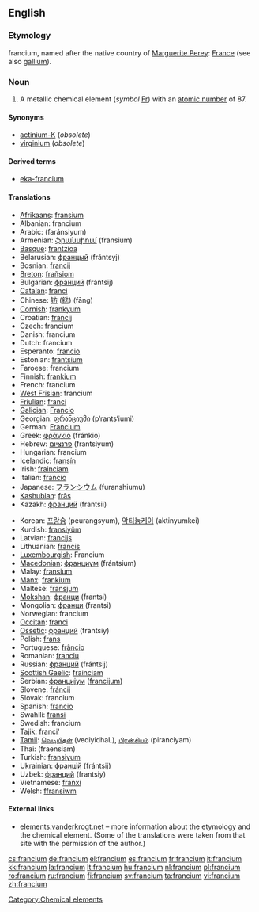 {{also|Francium}}
==English==
{{elements|Fr|radon|Rn|radium|Ra}}

{{wikipedia}}

===Etymology===
{{NL.}} francium, named after the native country of [[:w:Marguerite Perey|Marguerite Perey]]: [[France]] (see also [[gallium]]).

===Noun===
{{en-noun|-}}

# A metallic chemical element (''symbol'' [[Fr]]) with an [[atomic number]] of 87.

====Synonyms====
* [[actinium-K]] (''obsolete'')
* [[virginium]] (''obsolete'')

====Derived terms====
* [[eka-francium]]

====Translations====
{{top}}
* [[Afrikaans]]: [[fransium]]
* Albanian: francium
* Arabic: {{Arab|[[فرنسيوم]]}} (faránsiyum) {{m}}
* Armenian: [[ֆրանսիում]] (fransium)
* [[Basque]]: [[frantzioa]]
* Belarusian: [[францый]] (frántsyj) {{m}}
* Bosnian: [[francij]]
* [[Breton]]: [[frañsiom]]
* Bulgarian: [[франций]] (frántsij) {{m}}
* [[Catalan]]: [[franci]] {{m}}
* Chinese: [[钫]] ([[鍅]]) (fāng)
* [[Cornish]]: [[frankyum]]
* Croatian: [[francij]]
* Czech: francium
* Danish: francium
* Dutch: francium {{n}}
* Esperanto: [[francio]]
* Estonian: [[frantsium]]
* Faroese: francium
* Finnish: [[frankium]]
* French: francium {{m}}
* [[West Frisian]]: francium {{n}}
* [[Friulian]]: [[franci]]
* [[Galician]]: [[Francio]]
* Georgian: [[ფრანციუმი]] (p‘rants‘iumi)
* German: [[Francium]] {{n}}
* Greek: [[φράγκιο]] (fránkio) {{n}}
* Hebrew: [[פרנציום]] (frantsiyum)
* Hungarian: francium
* Icelandic: [[fransín]]
* Irish: [[frainciam]]
* Italian: [[francio]] {{m}}
* Japanese: [[フランシウム]] (furanshiumu)
* [[Kashubian]]: [[frãs]]
* Kazakh: [[франций]] (frantsii)
{{mid}}
* Korean: [[프랑슘]] (peurangsyum), [[악티늄케이]] (aktinyumkei)
* Kurdish: [[fransiyûm]]
* Latvian: [[francijs]]
* Lithuanian: [[francis]]
* [[Luxembourgish]]: Francium {{n}}
* [[Macedonian]]: [[франциум]] (frántsium) {{m}}
* Malay: [[fransium]]
* [[Manx]]: [[frankium]]
* Maltese: [[fransjum]]
* [[Mokshan]]: [[франци]] (frantsi)
* Mongolian: [[франци]] (frantsi)
* Norwegian: francium
* [[Occitan]]: [[franci]]
* [[Ossetic]]: [[франций]] (frantsiy)
* Polish: [[frans]] {{m}}
* Portuguese: [[frâncio]] {{m}}
* Romanian: [[franciu]] {{n}}
* Russian: [[франций]] (frántsij) {{m}}
* [[Scottish Gaelic]]: [[frainciam]]
* Serbian: [[францијум]] ([[francijum]]) {{m}}
* Slovene: [[fráncij]]
* Slovak: francium
* Spanish: [[francio]] {{m}}
* Swahili: [[fransi]]
* Swedish: francium
* [[Tajik]]: [[franci']]
* [[Tamil]]: [[வெடியிதள்]] (vediyidhaL), [[பிரன்சியம்]] (piranciyam)
* Thai: {{Thai|[[แฟรนเซียม]]}} (fraensiam)
* Turkish: [[fransiyum]]
* Ukrainian: [[францій]] (frántsij) {{m}}
* Uzbek: [[франций]] (frantsiy)
* Vietnamese: [[franxi]]
* Welsh: [[ffransiwm]]
{{bottom}}

====External links====
* [http://elements.vanderkrogt.net/elem/fr.html elements.vanderkrogt.net] – more information about the etymology and the chemical element. (Some of the translations were taken from that site with the permission of the author.)

[[Category:Chemical elements]]

[[cs:francium]]
[[de:francium]]
[[el:francium]]
[[es:francium]]
[[fr:francium]]
[[it:francium]]
[[kk:francium]]
[[la:francium]]
[[lt:francium]]
[[hu:francium]]
[[nl:francium]]
[[pl:francium]]
[[ro:francium]]
[[ru:francium]]
[[fi:francium]]
[[sv:francium]]
[[ta:francium]]
[[vi:francium]]
[[zh:francium]]